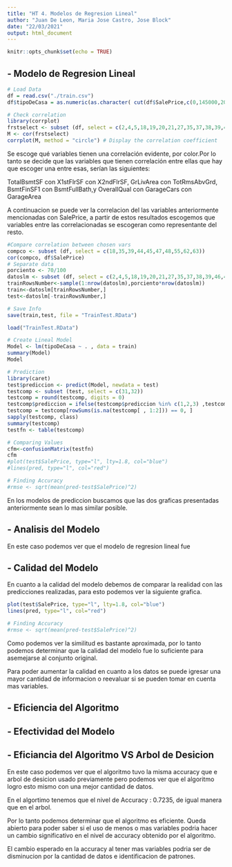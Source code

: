 ```yaml
---
title: "HT 4. Modelos de Regresion Lineal"
author: "Juan De Leon, Maria Jose Castro, Jose Block"
date: "22/03/2021"
output: html_document
---
```


```r
knitr::opts_chunk$set(echo = TRUE)
```

## - Modelo de Regresion Lineal 

```r

# Load Data
df = read.csv("./train.csv")
df$tipoDeCasa = as.numeric(as.character( cut(df$SalePrice,c(0,145000,205000,410000), labels = c(1, 2, 3))))

# Check correlation
library(corrplot)
frstselect <- subset (df, select = c(2,4,5,18,19,20,21,27,35,37,38,39,44,45,46,47,48,49,50,51,52,53,55,57,60,62,63,67,68,69,70,71,72,76,77,78,82))
M <- cor(frstselect)
corrplot(M, method = "circle") # Display the correlation coefficient
```
Se escoge qué variables tienen una correlación evidente, por color.Por lo tanto se decide que las variables que tienen correlación entre ellas que hay que escoger una entre esas, serían las siguientes:

TotalBsmtSF con X1stFlrSF con X2ndFlrSF,
GrLivArea con TotRmsAbvGrd,
BsmtFinSF1 con BsmtFullBath,y 
OverallQual con GarageCars con GarageArea

A continuacion se puede ver la correlacion del las variables anteriormente mencionadas con SalePrice, a partir de estos resultados escogemos que variables entre las correlacionadas se escogeran como representante del resto.
```r
#Compare correlation between chosen vars
compco <- subset (df, select = c(18,35,39,44,45,47,48,55,62,63))
cor(compco, df$SalePrice)
# Separate data
porciento <- 70/100
datoslm <- subset (df, select = c(2,4,5,18,19,20,21,27,35,37,38,39,46,47,49,50,51,52,53,57,60,67,68,69,70,71,72,76,77,78,82))
trainRowsNumber<-sample(1:nrow(datoslm),porciento*nrow(datoslm))
train<-datoslm[trainRowsNumber,]
test<-datoslm[-trainRowsNumber,]

# Save Info
save(train,test, file = "TrainTest.RData")

```

```r

load("TrainTest.RData")

# Create Lineal Model
Model <- lm(tipoDeCasa ~ . , data = train)
summary(Model)
Model

# Prediction
library(caret)
test$prediccion <- predict(Model, newdata = test)
testcomp <- subset (test, select = c(31,32))
testcomp = round(testcomp, digits = 0)
testcomp$prediccion = ifelse(testcomp$prediccion %in% c(1,2,3) ,testcomp$prediccion*1, 1)
testcomp = testcomp[rowSums(is.na(testcomp[ , 1:2])) == 0, ]
sapply(testcomp, class)
summary(testcomp)
testfn <- table(testcomp)

# Comparing Values
cfm<-confusionMatrix(testfn)
cfm
#plot(test$SalePrice, type="l", lty=1.8, col="blue")
#lines(pred, type="l", col="red")

# Finding Accuracy
#rmse <- sqrt(mean(pred-test$SalePrice)^2)

```

En los modelos de prediccion buscamos que las dos graficas presentadas anteriormente sean lo mas similar posible. 


## - Analisis del Modelo
En este caso podemos ver que el modelo de regresion lineal fue

## - Calidad del Modelo

En cuanto a la calidad del modelo debemos de comparar la realidad con las predicciones realizadas, para esto podemos ver la siguiente grafica.

```r

plot(test$SalePrice, type="l", lty=1.8, col="blue")
lines(pred, type="l", col="red")

# Finding Accuracy
#rmse <- sqrt(mean(pred-test$SalePrice)^2)

```

Como podemos ver la similitud es bastante aproximada, por lo tanto podemos determinar que la calidad del modelo fue lo suficiente para asemejarse al conjunto original. 

Para poder aumentar la calidad en cuanto a los datos se puede igresar una mayor cantidad de informacion o reevaluar si se pueden tomar en cuenta mas variables. 

## - Eficiencia del Algoritmo

## - Efectividad del Modelo

## - Eficiancia del Algoritmo VS Arbol de Desicion 

En este caso podemos ver que el algoritmo tuvo la misma accuracy que e arbol de desicion usado previamente pero podemos ver que el algoritmo logro esto mismo con una mejor cantidad de datos. 

En el algortimo tenemos que el nivel de  Accuracy : 0.7235, de igual manera que en el arbol.    

Por lo tanto podemos determinar que el algoritmo es eficiente. Queda abierto para poder saber si el uso de menos o mas variables podria hacer un cambio significativo en el nivel de accuracy obtenido por el algoritmo. 

El cambio esperado en la accuracy al tener mas variables podria ser de disminucion por la cantidad de datos e identificacion de patrones. 